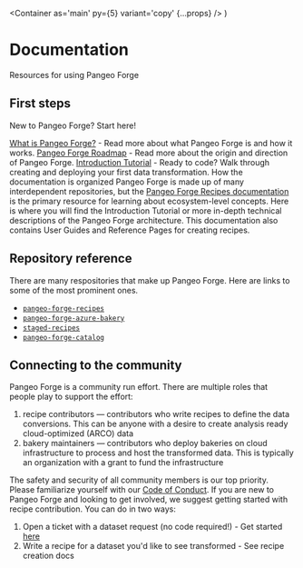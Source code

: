 
  <Container as='main' py={5} variant='copy' {...props} />
)

# Documentation

Resources for using Pangeo Forge

## First steps

New to Pangeo Forge? Start here!

[What is Pangeo Forge?](https://pangeo-forge.readthedocs.io/en/latest/what_is_pangeo_forge.html) - Read more about what Pangeo Forge is and how it works.
[Pangeo Forge Roadmap](https://github.com/pangeo-forge/roadmap) - Read more about the origin and direction of Pangeo Forge.
[Introduction Tutorial](https://pangeo-forge.readthedocs.io/en/latest/intro_tutorial.html) - Ready to code? Walk through creating and deploying your first data transformation.
How the documentation is organized
Pangeo Forge is made up of many interdependent repositories, but the [Pangeo Forge Recipes documentation](https://pangeo-forge.readthedocs.io/en/latest/) is the primary resource for learning about ecosystem-level concepts. Here is where you will find the Introduction Tutorial or more in-depth technical descriptions of the Pangeo Forge architecture. This documentation also contains User Guides and Reference Pages for creating recipes.

## Repository reference

There are many respositories that make up Pangeo Forge. Here are links to some of the most prominent ones.

- [`pangeo-forge-recipes`](https://github.com/pangeo-forge/pangeo-forge-recipes)
- [`pangeo-forge-azure-bakery`](https://github.com/pangeo-forge/pangeo-forge-azure-bakery)
- [`staged-recipes`](https://github.com/pangeo-forge/staged-recipes)
- [`pangeo-forge-catalog`](https://github.com/pangeo-forge/pangeo-forge-catalog)

## Connecting to the community

Pangeo Forge is a community run effort. There are multiple roles that people play to support the effort:

1. recipe contributors — contributors who write recipes to define the data conversions. This can be anyone with a desire to create analysis ready cloud-optimized (ARCO) data
1. bakery maintainers — contributors who deploy bakeries on cloud infrastructure to process and host the transformed data. This is typically an organization with a grant to fund the infrastructure

The safety and security of all community members is our top priority. Please familiarize yourself with our [Code of Conduct](https://github.com/pangeo-forge/roadmap/blob/master/CODE_OF_CONDUCT.md).
If you are new to Pangeo Forge and looking to get involved, we suggest getting started with recipe contribution. You can do in two ways:

1. Open a ticket with a dataset request (no code required!) - Get started [here](https://github.com/pangeo-forge/staged-recipes/issues/new/choose)
1. Write a recipe for a dataset you'd like to see transformed - See recipe creation docs
